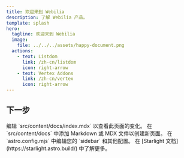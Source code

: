 ```yaml
---
title: 欢迎来到 Webilia
description: 了解 Webilia 产品。
template: splash
hero:
  tagline: 欢迎来到 Webilia
  image:
    file: ../../../assets/happy-document.png
  actions:
    - text: Listdom
      link: /zh-cn/listdom
      icon: right-arrow
    - text: Vertex Addons
      link: /zh-cn/vertex
      icon: right-arrow
---
```



## 下一步

<CardGrid stagger>
        <Card title="更新内容" icon="pencil">
                编辑 `src/content/docs/index.mdx` 以查看此页面的变化。
        </Card>
        <Card title="添加新内容" icon="add-document">
                在 `src/content/docs` 中添加 Markdown 或 MDX 文件以创建新页面。
        </Card>
        <Card title="配置您的站点" icon="setting">
                在 `astro.config.mjs` 中编辑您的 `sidebar` 和其他配置。
        </Card>
        <Card title="阅读文档" icon="open-book">
                在 [Starlight 文档](https://starlight.astro.build/) 中了解更多。
        </Card>
</CardGrid>
